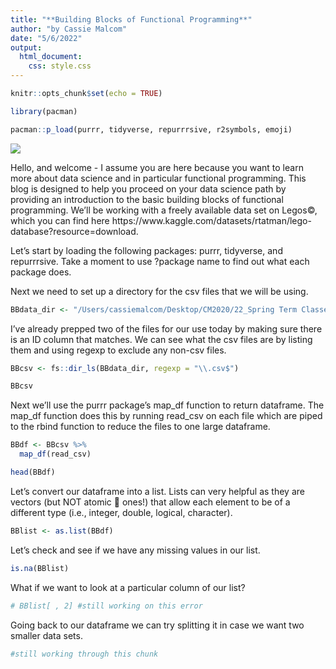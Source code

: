 ```yaml
---
title: "**Building Blocks of Functional Programming**"
author: "by Cassie Malcom"
date: "5/6/2022"
output: 
  html_document:
    css: style.css
---
```


```r
knitr::opts_chunk$set(echo = TRUE)

library(pacman)

pacman::p_load(purrr, tidyverse, repurrrsive, r2symbols, emoji)
```

![](/Users/cassiemalcom/Desktop/CM2020/22_Spring Term Classes/EDLD 653_DS3/EDLD653_r/Lego/legos.jpg)

Hello, and welcome - I assume you are here because you want to learn more about data science and in particular functional programming. This blog is designed to help you proceed on your data science path by providing an introduction to the basic building blocks of functional programming. We'll be working with a freely available data set on Legos&copy;, which you can find here https://www.kaggle.com/datasets/rtatman/lego-database?resource=download.

Let's start by loading the following packages: purrr, tidyverse, and repurrrsive. Take a moment to use ?package name to find out what each package does.

Next we need to set up a directory for the csv files that we will be using.
```r
BBdata_dir <- "/Users/cassiemalcom/Desktop/CM2020/22_Spring Term Classes/EDLD 653_DS3/EDLD653_r/Lego"
```

I've already prepped two of the files for our use today by making sure there is an ID column that matches. We can see what the csv files are by listing them and using regexp to exclude any non-csv files.
```r
BBcsv <- fs::dir_ls(BBdata_dir, regexp = "\\.csv$")

BBcsv
```

Next we'll use the purrr package's map_df function to return dataframe. The map_df function does this by running read_csv on each file which are piped to the rbind function to reduce the files to one large dataframe. 
```r
BBdf <- BBcsv %>% 
  map_df(read_csv)

head(BBdf)
```

Let's convert our dataframe into a list. Lists can very helpful as they are vectors (but NOT atomic 🤯 ones!) that allow each element to be of a different type (i.e., integer, double, logical, character).
```r
BBlist <- as.list(BBdf)
```


Let's check and see if we have any missing values in our list.
```r
is.na(BBlist)
```

What if we want to look at a particular column of our list?
```r
# BBlist[ , 2] #still working on this error
```

Going back to our dataframe we can try splitting it in case we want two smaller data sets.
```r
#still working through this chunk
```

